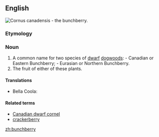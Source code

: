 ==English==
[[Image:Cornus canadensis 25781.JPG|thumb|''Cornus canadensis'' - the '''bunchberry'''.]]
{{wikipedia}}
===Etymology===
{{compound|bunch|berry}}
===Noun===
{{en-noun|bunchberries}}

# A common name for two species of [[dwarf]] [[dogwood]]s: {{taxlink|Cornus canadensis|species}} - Canadian or Eastern Bunchberry; {{taxlink|Cornus suecica|species}} - Eurasian or Northern Bunchberry.
# The fruit of either of these plants.

====Translations====
{{trans-top|fruit of these plants}}
* Bella Coola: {{t|blc|p̓x̣ʷłt}}
{{trans-mid}}
{{trans-bottom}}

====Related terms====
* [[Canadian dwarf cornel]]
* [[crackerberry]]

[[zh:bunchberry]]